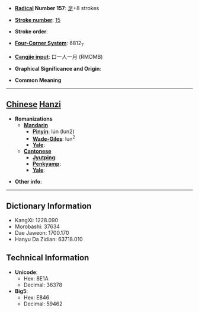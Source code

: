 * '''[[Wiktionary:Chinese radical index| Radical]] Number 157''': [[Wiktionary:Chinese radical index 足|足]]+8 strokes

* '''[[Wiktionary:Chinese total strokes index|Stroke number]]''': [[Wiktionary:Chinese total strokes index 15|15]]

* '''Stroke order''': 

* '''[[Wiktionary:Chinese four corner index|Four-Corner System]]''': 6812<sub>7</sub>

* '''[[Wiktionary:Chinese Cangjie index|Cangjie input]]''': 口一人一月 (RMOMB)

* '''Graphical Significance and Origin''': 

* '''Common Meaning'''

----

== [[Chinese]] [[Hanzi]] ==

* '''Romanizations'''
** '''[[Mandarin]]'''
*** '''[[Pinyin]]''': lún (lun2)
*** '''[[Wade-Giles]]''': lun<sup>2</sup>
*** '''[[Yale]]''': 
** '''[[Cantonese]]'''
*** '''[[Jyutping]]''':
*** '''[[Penkyamp]]''': 
*** '''[[Yale]]''': 

* '''Other info''': 

----

== Dictionary Information ==

* KangXi: 1228.090
* Morobashi: 37634
* Dae Jaweon: 1700.170
* Hanyu Da Zidian: 63718.010

== Technical Information ==

* '''Unicode''':
** Hex: 8E1A
** Decimal: 36378
* '''Big5''':
** Hex: E846
** Decimal: 59462